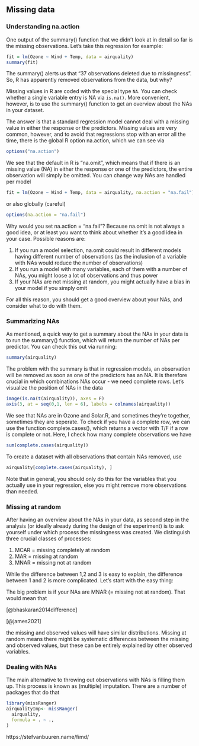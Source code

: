 ## Missing data

### Understanding na.action

One output of the summary() function that we didn't look at in detail so far is the missing observations. Let's take this regression for example:

```r
fit = lm(Ozone ~ Wind + Temp, data = airquality)
summary(fit)
```

The summary() alerts us that "37 observations deleted due to missingness". So, R has apparently removed observations from the data, but why?

::: callout-note
Missing values in R are coded with the special type `NA`. You can check whether a single variable entry is NA via `is.na()`. More convenient, however, is to use the summary() function to get an overview about the NAs in your dataset.
:::

The answer is that a standard regression model cannot deal with a missing value in either the response or the predictors. Missing values are very common, however, and to avoid that regressions stop with an error all the time, there is the global R option na.action, which we can see via

```r
options("na.action")
```

We see that the default in R is "na.omit", which means that if there is an missing value (NA) in either the response or one of the predictors, the entire observation will simply be omitted. You can change way NAs are handled per model

```r
fit = lm(Ozone ~ Wind + Temp, data = airquality, na.action = "na.fail")
```

or also globally (careful)

```r
options(na.action = "na.fail")
```

Why would you set na.action = "na.fail"? Because na.omit is not always a good idea, or at least you want to think about whether it's a good idea in your case. Possible reasons are:

1.  If you run a model selection, na.omit could result in different models having different number of observations (as the inclusion of a variable with NAs would reduce the number of observations)
2.  If you run a model with many variables, each of them with a number of NAs, you might loose a lot of observations and thus power
3.  If your NAs are not missing at random, you might actually have a bias in your model if you simply omit

For all this reason, you should get a good overview about your NAs, and consider what to do with them.

### Summarizing NAs

As mentioned, a quick way to get a summary about the NAs in your data is to run the summary() function, which will return the number of NAs per predictor. You can check this out via running:

```r
summary(airquality)
```

The problem with the summary is that in regression models, an observation will be removed as soon as one of the predictors has an NA. It is therefore crucial in which combinations NAs occur - we need complete rows. Let's visualize the position of NAs in the data

```r
image(is.na(t(airquality)), axes = F)
axis(3, at = seq(0,1, len = 6), labels = colnames(airquality))
```

We see that NAs are in Ozone and Solar.R, and sometimes they're together, sometimes they are seperate. To check if you have a complete row, we can use the function complete.cases(), which returns a vector with T/F if a row is complete or not. Here, I check how many complete observations we have

```r
sum(complete.cases(airquality))
```

To create a dataset with all observations that contain NAs removed, use

```r
airquality[complete.cases(airquality), ]
```

Note that in general, you should only do this for the variables that you actually use in your regression, else you might remove more observations than needed.

### Missing at random

After having an overview about the NAs in your data, as second step in the analysis (or ideally already during the design of the experiment) is to ask yourself under which process the missingness was created. We distinguish three crucial classes of processes:

1.  MCAR = missing completely at random
2.  MAR = missing at random
3.  MNAR = missing not at random

While the difference between 1,2 and 3 is easy to explain, the difference between 1 and 2 is more complicated. Let's start with the easy thing:

The big problem is if your NAs are MNAR (= missing not at random). That would mean that

[@bhaskaran2014difference]

[@james2021]

the missing and observed values will have similar distributions. Missing at random means there might be systematic differences between the missing and observed values, but these can be entirely explained by other observed variables.

### Dealing with NAs

The main alternative to throwing out observations with NAs is filling them up. This process is known as (multiple) imputation. There are a number of packages that do that

```r
library(missRanger)
airqualityImp<- missRanger(
  airquality,
  formula = . ~ .,
)
```

https://stefvanbuuren.name/fimd/
